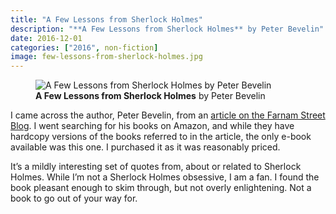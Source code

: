 ```yaml
---
title: "A Few Lessons from Sherlock Holmes"
description: "**A Few Lessons from Sherlock Holmes** by Peter Bevelin"
date: 2016-12-01
categories: ["2016", non-fiction]
image: few-lessons-from-sherlock-holmes.jpg
---
```

![**A Few Lessons from Sherlock Holmes** by Peter Bevelin](few-lessons-from-sherlock-holmes.jpg){fig-align="left"}

 I came across the author, Peter Bevelin, from an [article on the Farnam Street Blog](https://www.farnamstreetblog.com/2016/10/peter-bevelin-seeking-wisdom-mental-models/). I went searching for his books on Amazon, and while they have hardcopy versions of the books referred to in the article, the only e-book available was this one. I purchased it as it was reasonably priced.

It's a mildly interesting set of quotes from, about or related to Sherlock Holmes. While I'm not a Sherlock Holmes obsessive, I am a fan. I found the book pleasant enough to skim through, but not overly enlightening. Not a book to go out of your way for.
